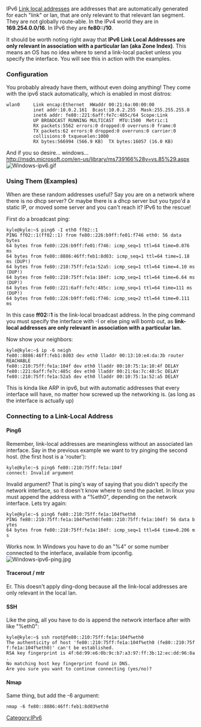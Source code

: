IPv6 [http://en.wikipedia.org/wiki/Link-local_address Link local addresses] are addresses that are automatically generated for each "link" or lan, that are only relevant to that relevant lan segment. They are not globally route-able. In the IPv4 world they are in '''169.254.0.0/16'''. In IPv6 they are '''fe80::/10'''.

It should be worth noting right away that '''IPv6 Link Local Addresses are only relevant in association with a particular lan (aka Zone Index)'''. This means an OS has no idea where to send a link-local packet unless you specify the interface. You will see this in action with the examples.

=== Configuration ===
You probably already have them, without even doing anything! They come with the ipv6 stack automatically, which is enabled in most distros:
<pre>
wlan0     Link encap:Ethernet  HWaddr 00:21:6a:00:00:00 
          inet addr:10.0.2.161  Bcast:10.0.2.255  Mask:255.255.255.0
          inet6 addr: fe80::221:6aff:fe7c:485c/64 Scope:Link
          UP BROADCAST RUNNING MULTICAST  MTU:1500  Metric:1
          RX packets:5562 errors:0 dropped:0 overruns:0 frame:0
          TX packets:62 errors:0 dropped:0 overruns:0 carrier:0
          collisions:0 txqueuelen:1000 
          RX bytes:566994 (566.9 KB)  TX bytes:16057 (16.0 KB)
</pre>

And if you so desire... windows...<br>
http://msdn.microsoft.com/en-us/library/ms739166%28v=vs.85%29.aspx
[[File:Windows-ipv6.gif|none]]

=== Using Them (Examples) ===
When are these random addresses useful? Say you are on a network where there is no dhcp server? Or maybe there is a dhcp server but you typo'd a static IP, or moved some server and you can't reach it? IPv6 to the rescue!

First do a broadcast ping:
<pre>
kyle@kyle:~$ ping6 -I eth0 ff02::1
PING ff02::1(ff02::1) from fe80::226:b9ff:fe01:f746 eth0: 56 data bytes
64 bytes from fe80::226:b9ff:fe01:f746: icmp_seq=1 ttl=64 time=0.076 ms
64 bytes from fe80::8886:46ff:feb1:8d03: icmp_seq=1 ttl=64 time=1.18 ms (DUP!)
64 bytes from fe80::210:75ff:fe1a:52a5: icmp_seq=1 ttl=64 time=4.10 ms (DUP!)
64 bytes from fe80::210:75ff:fe1a:104f: icmp_seq=1 ttl=64 time=6.64 ms (DUP!)
64 bytes from fe80::221:6aff:fe7c:485c: icmp_seq=1 ttl=64 time=111 ms (DUP!)
64 bytes from fe80::226:b9ff:fe01:f746: icmp_seq=2 ttl=64 time=0.111 ms
</pre>
In this case '''ff02::1''' is the link-local broadcast address. In the ping command you must specify the interface with -I or else ping will bomb out, as '''link-local addresses are only relevant in association with a particular lan.'''

Now show your neighbors:
<pre>
kyle@kyle:~$ ip -6 neigh
fe80::8886:46ff:feb1:8d03 dev eth0 lladdr 00:13:10:e4:da:3b router REACHABLE
fe80::210:75ff:fe1a:104f dev eth0 lladdr 00:10:75:1a:10:4f DELAY
fe80::221:6aff:fe7c:485c dev eth0 lladdr 00:21:6a:7c:48:5c DELAY
fe80::210:75ff:fe1a:52a5 dev eth0 lladdr 00:10:75:1a:52:a5 DELAY
</pre>

This is kinda like ARP in ipv6, but with automatic addresses that every interface will have, no matter how screwed up the networking is. (as long as the interface is actually up)

=== Connecting to a Link-Local Address ===
==== Ping6 ====
Remember, link-local addresses are meaningless without an associated lan interface. Say in the previous example we want to try pinging the second host. (the first host is a 'router'):
 kyle@kyle:~$ ping6 fe80::210:75ff:fe1a:104f
 connect: Invalid argument

Invalid argument? That is ping's way of saying that you didn't specify the network interface, so it doesn't know where to send the packet. In linux you must append the address with a "%eth0", depending on the network interface. Lets try again:
 kyle@kyle:~$ ping6 fe80::210:75ff:fe1a:104f%eth0
 PING fe80::210:75ff:fe1a:104f%eth0(fe80::210:75ff:fe1a:104f) 56 data bytes
 64 bytes from fe80::210:75ff:fe1a:104f: icmp_seq=1 ttl=64 time=0.206 ms

Works now. In Windows you have to do an "%4" or some number connected to the interface, available from ipconfig.
[[File:Windows-ipv6-ping.jpg|none]]

==== Tracerout / mtr ====
Er. This doesn't apply ding-dong because all the link-local addresses are only relevant in the local lan.

==== SSH ====
Like the ping, all you have to do is append the network interface after with like "%eth0":
 kyle@kyle:~$ ssh root@fe80::210:75ff:fe1a:104f%eth0
 The authenticity of host 'fe80::210:75ff:fe1a:104f%eth0 (fe80::210:75ff:fe1a:104f%eth0)' can't be established.
 RSA key fingerprint is 4f:6d:99:e6:0b:9c:b7:a3:97:ff:3b:12:ec:dd:96:8a.
 No matching host key fingerprint found in DNS.
 Are you sure you want to continue connecting (yes/no)? 

==== Nmap ====
Same thing, but add the -6 argument:
 nmap -6 fe80::8886:46ff:feb1:8d03%eth0

[[Category:IPv6]]